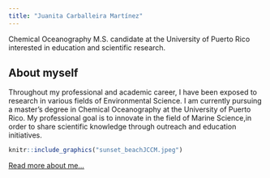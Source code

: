 ```yaml
---
title: "Juanita Carballeira Martínez"
---
```


Chemical Oceanography M.S. candidate at the University of Puerto Rico interested in education and scientific research.

## About myself

Throughout my professional and academic career, I have been exposed to research in various fields of Environmental Science. I am currently pursuing a master's degree in Chemical Oceanography at the University of Puerto Rico. My professional goal is to innovate in the field of Marine Science,in order to share scientific knowledge through outreach and education initiatives.

```r
knitr::include_graphics("sunset_beachJCCM.jpeg")
```

[Read more about me...](about.html)
